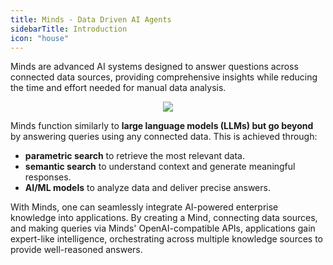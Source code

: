 ```yaml
---
title: Minds - Data Driven AI Agents
sidebarTitle: Introduction
icon: "house"
---
```


Minds are advanced AI systems designed to answer questions across connected data sources, providing comprehensive insights while reducing the time and effort needed for manual data analysis.

<p align="center">
  <img src="../assets/minds/MindsWorkflow.png"/>
</p>

Minds function similarly to **large language models (LLMs) but go beyond** by answering queries using any connected data. This is achieved through:

* **parametric search** to retrieve the most relevant data.
* **semantic search** to understand context and generate meaningful responses.
* **AI/ML models** to analyze data and deliver precise answers.

With Minds, one can seamlessly integrate AI-powered enterprise knowledge into applications. By creating a Mind, connecting data sources, and making queries via Minds' OpenAI-compatible APIs, applications gain expert-like intelligence, orchestrating across multiple knowledge sources to provide well-reasoned answers.
